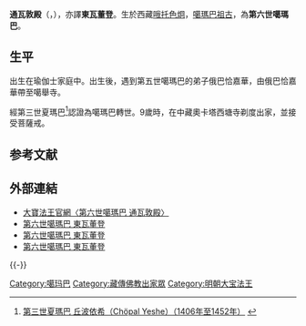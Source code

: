 {{Infobox Tulku
| name = 通瓦敦殿
| image= Karmapa6.jpg
| width = 200px
| tulku = 噶瑪巴
| order = 六
| predecessor = 噶瑪巴·德新謝巴	
| successor = 噶瑪巴·秋扎嘉措
| title = 
| birth date = 1416年
| birth date3 = 
| birth place = 藏哦托色炯
| death date = 1453年
| death date3 = 
| death place = 
| temple =
| dharma name = 通瓦敦殿
| meaning = 見得益
| bo = མཐོང་བ་དོན་ལྡན་
| wylie = mthong ba don ldan
| thl = Thongwa Donden
}}
{{藏傳佛教}}

'''通瓦敦殿'''（{{Bo|z=མཐོང་བ་དོན་ལྡན་|w=mthong ba don ldan|p=Thongwa Donden}}，{{bd|1416年||1453年||}}），亦譯'''東瓦董登'''。生於西藏[[哦托色炯|哦托色炯]]，[[噶瑪巴|噶瑪巴]][[祖古|祖古]]，為'''第六世噶瑪巴'''。

==生平==
出生在瑜伽士家庭中。出生後，遇到第五世噶瑪巴的弟子俄巴恰嘉華，由俄巴恰嘉華帶至噶舉寺。

經第三世夏瑪巴<ref>[http://www.karmapa-news.com/page3_7_3.php 第三世夏瑪巴 丘波依希（Chöpal Yeshe）（1406年至1452年）] {{webarchive|url=https://web.archive.org/web/20141019101522/http://www.karmapa-news.com/page3_7_3.php |date=2014-10-19 }}</ref>認證為噶瑪巴轉世。9歲時，在中藏奧卡塔西塘寺剃度出家，並接受菩薩戒。

== 参考文献 ==
{{Reflist}}

== 外部連結 ==
*[http://www.kagyuoffice.org.tw/kaguy-lineage/karmapas/6th-karmapa-thongwa-donden 大寶法王官網〈第六世噶瑪巴 通瓦敦殿〉]
*[http://www.lopon.org.tw/teachings/page2_1.aspx?cid=100&lid=101&id=4780 第六世噶瑪巴 東瓦董登]
*[https://web.archive.org/web/20141006082014/http://www.karmapa-news.com/page3_6_6.php 第六世噶瑪巴 東瓦董登]
*[https://web.archive.org/web/20141012101507/http://karmapa.lopon.org/karmapa-biography/biography.htm 第六世噶瑪巴 東瓦董登]

{{-}}
{{start box}}
{{s-hou||1416年|?月?日|1453年|?月?日}}
{{s-before|[[第五世噶瑪巴·德新謝巴|德新謝巴]]|rows=2}}
{{s-title|第六世[[噶瑪巴|噶瑪巴]]|1416年—1453年|rows=2}}
{{s-after|[[第七世噶瑪巴·確札嘉措|確札嘉措]]}}
{{end box}}
{{Karmapas}}

{{DEFAULTSORT:Thongwa Donden}}
[[Category:噶玛巴|Category:噶玛巴]]
[[Category:藏傳佛教出家眾|Category:藏傳佛教出家眾]]
[[Category:明朝大宝法王|Category:明朝大宝法王]]